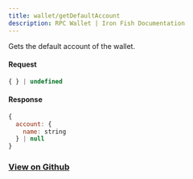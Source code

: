 ```yaml
---
title: wallet/getDefaultAccount
description: RPC Wallet | Iron Fish Documentation
---
```


Gets the default account of the wallet.

#### Request

```js
{ } | undefined
```

#### Response

```js
{
  account: {
    name: string
  } | null
}
```

### [View on Github](https://github.com/iron-fish/ironfish/blob/master/ironfish/src/rpc/routes/wallet/getDefaultAccount.ts)
